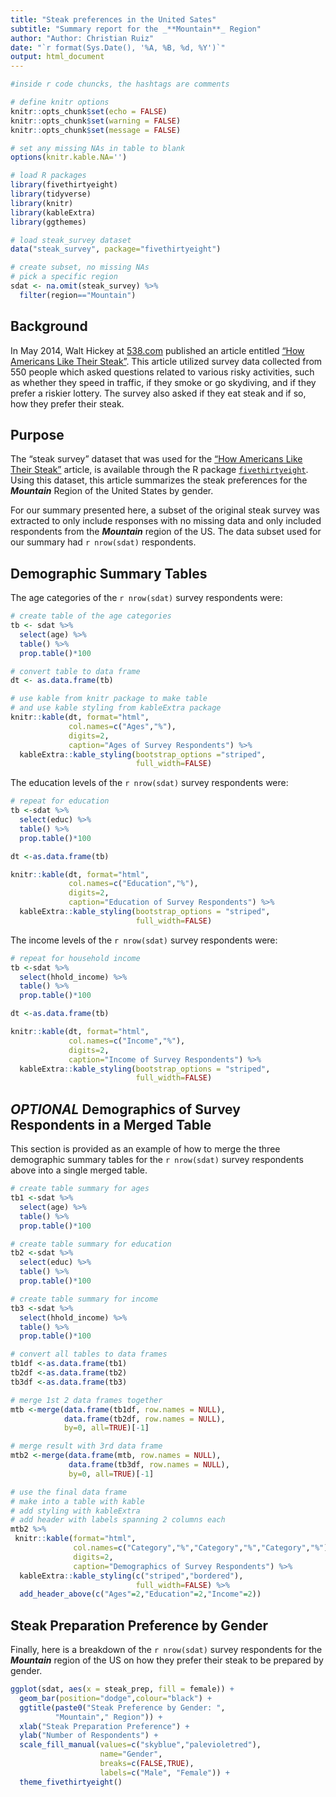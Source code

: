 ```yaml
---
title: "Steak preferences in the United Sates"
subtitle: "Summary report for the _**Mountain**_ Region"
author: "Author: Christian Ruiz"
date: "`r format(Sys.Date(), '%A, %B, %d, %Y')`"
output: html_document
---
```


```r
#inside r code chuncks, the hashtags are comments 

# define knitr options
knitr::opts_chunk$set(echo = FALSE)
knitr::opts_chunk$set(warning = FALSE)
knitr::opts_chunk$set(message = FALSE)

# set any missing NAs in table to blank
options(knitr.kable.NA='')

# load R packages
library(fivethirtyeight)
library(tidyverse)
library(knitr)
library(kableExtra)
library(ggthemes)

# load steak_survey dataset
data("steak_survey", package="fivethirtyeight")

# create subset, no missing NAs
# pick a specific region
sdat <- na.omit(steak_survey) %>%
  filter(region=="Mountain")
```


## Background

In May 2014, Walt Hickey at
[538.com](http://fivethirtyeight.com/) published an
article entitled
["How Americans Like Their Steak"](https://fivethirtyeight.com/features/how-americans-like-their-steak/). This article utilized survey data collected from 550 people which asked questions related to various risky activities, such as whether they speed in traffic, if they smoke or go skydiving, and if they prefer a riskier lottery. The survey also asked if they eat steak and if so, how they prefer their steak.


## Purpose

The "steak survey" dataset that was used for the ["How
Americans Like Their
Steak"](https://fivethirtyeight.com/features/how-americans-like-their-steak/) article, is available through
the R package [`fivethirtyeight`](https://cran.r-
project.org/web/packages/fivethirtyeight/index.html).
Using this dataset, this article summarizes the steak
preferences for the _**Mountain**_ Region of the
United States by gender.

For our summary presented here, a subset of the original steak survey was extracted to only include responses with no missing data and only included respondents from the _**Mountain**_ region of the US. The data subset used for our summary had `r nrow(sdat)` respondents.


## Demographic Summary Tables

The age categories of the `r nrow(sdat)` survey
respondents were:

```r
# create table of the age categories
tb <- sdat %>%
  select(age) %>%
  table() %>%
  prop.table()*100

# convert table to data frame
dt <- as.data.frame(tb)

# use kable from knitr package to make table
# and use kable styling from kableExtra package
knitr::kable(dt, format="html",
             col.names=c("Ages","%"),
             digits=2,
             caption="Ages of Survey Respondents") %>%
  kableExtra::kable_styling(bootstrap_options ="striped",
                            full_width=FALSE)
```


The education levels of the `r nrow(sdat)` survey respondents were:

```r
# repeat for education
tb <-sdat %>% 
  select(educ) %>%
  table() %>%
  prop.table()*100

dt <-as.data.frame(tb)

knitr::kable(dt, format="html",
             col.names=c("Education","%"),
             digits=2,
             caption="Education of Survey Respondents") %>%
  kableExtra::kable_styling(bootstrap_options = "striped",
                            full_width=FALSE)
```


The income levels of the `r nrow(sdat)` survey respondents were:

```r
# repeat for household income
tb <-sdat %>% 
  select(hhold_income) %>%
  table() %>%
  prop.table()*100

dt <-as.data.frame(tb)

knitr::kable(dt, format="html",
             col.names=c("Income","%"),
             digits=2,
             caption="Income of Survey Respondents") %>%
  kableExtra::kable_styling(bootstrap_options = "striped",
                            full_width=FALSE)
```


## _OPTIONAL_ Demographics of Survey Respondents in a Merged Table

This section is provided as an example of how to merge the three demographic summary tables for the `r nrow(sdat)` survey respondents above into a single merged table.

```r
# create table summary for ages
tb1 <-sdat %>% 
  select(age) %>%
  table() %>%
  prop.table()*100

# create table summary for education
tb2 <-sdat %>% 
  select(educ) %>%
  table() %>%
  prop.table()*100

# create table summary for income
tb3 <-sdat %>% 
  select(hhold_income) %>%
  table() %>%
  prop.table()*100

# convert all tables to data frames
tb1df <-as.data.frame(tb1) 
tb2df <-as.data.frame(tb2)
tb3df <-as.data.frame(tb3)

# merge 1st 2 data frames together
mtb <-merge(data.frame(tb1df, row.names = NULL),
            data.frame(tb2df, row.names = NULL),
            by=0, all=TRUE)[-1]

# merge result with 3rd data frame
mtb2 <-merge(data.frame(mtb, row.names = NULL),
             data.frame(tb3df, row.names = NULL),
             by=0, all=TRUE)[-1]

# use the final data frame
# make into a table with kable
# add styling with kableExtra
# add header with labels spanning 2 columns each
mtb2 %>%
 knitr::kable(format="html",
              col.names=c("Category","%","Category","%","Category","%"),
              digits=2,
              caption="Demographics of Survey Respondents") %>%
  kableExtra::kable_styling(c("striped","bordered"),
                            full_width=FALSE) %>%
  add_header_above(c("Ages"=2,"Education"=2,"Income"=2))
```

## Steak Preparation Preference by Gender

Finally, here is a breakdown of the `r nrow(sdat)` survey respondents for the _**Mountain**_ region of the US on how they prefer their steak to be prepared by gender.

```r
ggplot(sdat, aes(x = steak_prep, fill = female)) +
  geom_bar(position="dodge",colour="black") +
  ggtitle(paste0("Steak Preference by Gender: ",
          "Mountain"," Region")) +
  xlab("Steak Preparation Preference") +
  ylab("Number of Respondents") +
  scale_fill_manual(values=c("skyblue","palevioletred"),
                    name="Gender",
                    breaks=c(FALSE,TRUE),
                    labels=c("Male", "Female")) +
  theme_fivethirtyeight()
```
